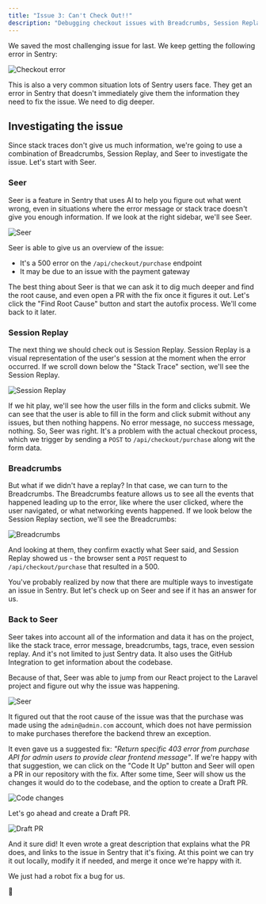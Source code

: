 ```yaml
---
title: "Issue 3: Can't Check Out!!"
description: "Debugging checkout issues with Breadcrumbs, Session Replay, and Seer."
---
```



We saved the most challenging issue for last. We keep getting the following error in Sentry:

![Checkout error](../../../assets/img/checkout-error.png)

This is also a very common situation lots of Sentry users face. They get an error in Sentry that doesn't immediately give them the information they need to fix the issue. We need to dig deeper.

## Investigating the issue

Since stack traces don't give us much information, we're going to use a combination of Breadcrumbs, Session Replay, and Seer to investigate the issue. Let's start with Seer.

### Seer

Seer is a feature in Sentry that uses AI to help you figure out what went wrong, even in situations where the error message or stack trace doesn't give you enough information. If we look at the right sidebar, we'll see Seer.

![Seer](../../../assets/img/SeerSidebar.png)

Seer is able to give us an overview of the issue:
* It's a 500 error on the `/api/checkout/purchase` endpoint
* It may be due to an issue with the payment gateway

The best thing about Seer is that we can ask it to dig much deeper and find the root cause, and even open a PR with the fix once it figures it out. Let's click the "Find Root Cause" button and start the autofix process. We'll come back to it later.

### Session Replay

The next thing we should check out is Session Replay. Session Replay is a visual representation of the user's session at the moment when the error occurred. If we scroll down below the "Stack Trace" section, we'll see the Session Replay.

![Session Replay](../../../assets/img/SessionReplay.png)

If we hit play, we'll see how the user fills in the form and clicks submit. We can see that the user is able to fill in the form and click submit without any issues, but then nothing happens. No error message, no success message, nothing. So, Seer was right. It's a problem with the actual checkout process, which we trigger by sending a `POST` to `/api/checkout/purchase` along wit the form data.

### Breadcrumbs

But what if we didn't have a replay? In that case, we can turn to the Breadcrumbs. The Breadcrumbs feature allows us to see all the events that happened leading up to the error, like where the user clicked, where the user navigated, or what networking events happened. If we look below the Session Replay section, we'll see the Breadcrumbs:

![Breadcrumbs](../../../assets/img/Breadcrumbs.png)

And looking at them, they confirm exactly what Seer said, and Session Replay showed us - the browser sent a `POST` request to `/api/checkout/purchase` that resulted in a 500.

You've probably realized by now that there are multiple ways to investigate an issue in Sentry. But let's check up on Seer and see if it has an answer for us.

### Back to Seer

Seer takes into account all of the information and data it has on the project, like the stack trace, error message, breadcrumbs, tags, trace, even session replay. And it's not limited to just Sentry data. It also uses the GitHub Integration to get information about the codebase.

Because of that, Seer was able to jump from our React project to the Laravel project and figure out why the issue was happening.

![Seer](../../../assets/img/SeerRootCause.png)

It figured out that the root cause of the issue was that the purchase was made using the `admin@admin.com` account, which does not have permission to make purchases therefore the backend threw an exception.

It even gave us a suggested fix: _"Return specific 403 error from purchase API for admin users to provide clear frontend message"_. If we're happy with that suggestion, we can click on the "Code It Up" button and Seer will open a PR in our repository with the fix. After some time, Seer will show us the changes it would do to the codebase, and the option to create a Draft PR.

![Code changes](../../../assets/img/CodeChanges.png)

Let's go ahead and create a Draft PR.

![Draft PR](../../../assets/img/DraftPR.png)

And it sure did! It even wrote a great description that explains what the PR does, and links to the issue in Sentry that it's fixing. At this point we can try it out locally, modify it if needed, and merge it once we're happy with it.

We just had a robot fix a bug for us.

🤯